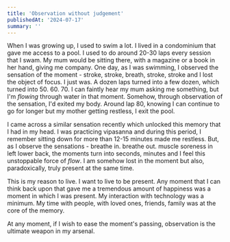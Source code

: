 ```yaml
---
title: 'Observation without judgement'
publishedAt: '2024-07-17'
summary: ''
---
```


When I was growing up, I used to swim a lot. I lived in a condominium that gave me access to a pool. I used to do around 20-30 laps every session that I swam. My mum would be sitting there, with a magazine or a book in her hand, giving me company. One day, as I was swimming, I observed the sensation of the moment - stroke, stroke, breath, stroke, stroke and I lost the object of focus. I just was. A dozen laps turned into a few dozen, which turned into 50. 60. 70. I can faintly hear my mum asking me something, but I'm *flowing* through water in that moment. Somehow, through observation of the sensation, I'd exited my body. Around lap 80, knowing I can continue to go for longer but my mother getting restless, I exit the pool.

I came across a similar sensation recently which unlocked this memory that I had in my head. I was practicing vipasanna and during this period, I remember sitting down for more than 12-15 minutes made me restless. But, as I observe the sensations - breathe in. breathe out. muscle soreness in left lower back, the moments turn into seconds, minutes and I feel this unstoppable force of *flow*. I am somehow lost in the moment but also, paradoxically, truly present at the same time.

This is my reason to live. I want to live to be present. Any moment that I can think back upon that gave me a tremendous amount of happiness was a moment in which I was present. My interaction with technology was a minimum. My time with people, with loved ones, friends, family was at the core of the memory.

At any moment, if I wish to ease the moment's passing, observation is the ultimate weapon in my arsenal.